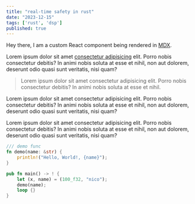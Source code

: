 ```yaml
---
title: "real-time safety in rust"
date: "2023-12-15"
tags: ['rust', 'dsp']
published: true
---
```


<Note emoji="👋">Hey there, I am a custom React component being rendered in [MDX](https://mdxjs.com/).</Note>

Lorem ipsum dolor sit amet [consectetur adipisicing](/) elit. Porro nobis consectetur debitis? In animi nobis soluta at esse et nihil, non aut dolorem, deserunt odio quasi sunt veritatis, nisi quam?

> Lorem ipsum dolor sit amet consectetur adipisicing elit. Porro nobis consectetur debitis? In animi nobis soluta at esse et nihil.

Lorem ipsum dolor sit amet consectetur adipisicing elit. Porro nobis consectetur debitis? In animi nobis soluta at esse et nihil, non aut dolorem, deserunt odio quasi sunt veritatis, nisi quam?

Lorem ipsum dolor sit amet consectetur adipisicing elit. Porro nobis consectetur debitis? In animi nobis soluta at esse et nihil, non aut dolorem, deserunt odio quasi sunt veritatis, nisi quam?

```rust
/// demo func
fn demo(name: &str) {
    println!("Hello, World!, {name}");
}

pub fn main() -> ! {
    let (x, name) = (100_f32, "nico");
    demo(name);
    loop {}
}
```
